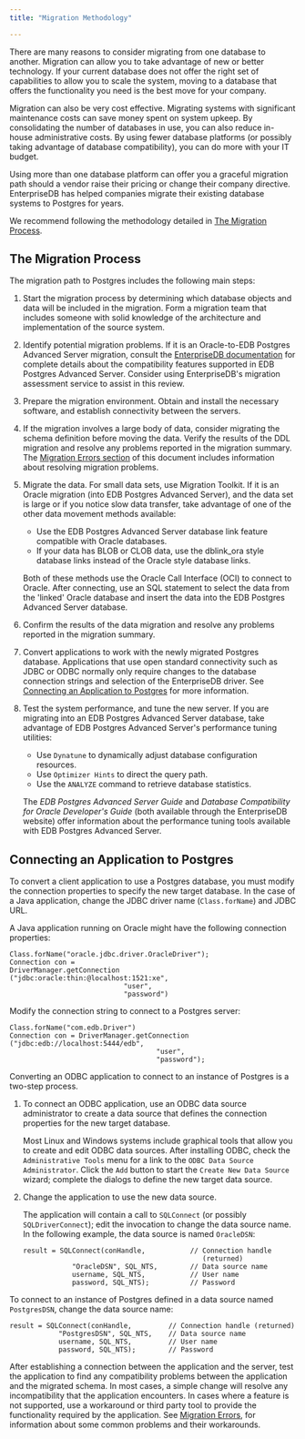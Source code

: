 ```yaml
---
title: "Migration Methodology"

---
```


<div id="migration_methodology" class="registered_link"></div>

There are many reasons to consider migrating from one database to another. Migration can allow you to take advantage of new or better technology. If your current database does not offer the right set of capabilities to allow you to scale the system, moving to a database that offers the functionality you need is the best move for your company.

Migration can also be very cost effective. Migrating systems with significant maintenance costs can save money spent on system upkeep. By consolidating the number of databases in use, you can also reduce in-house administrative costs. By using fewer database platforms (or possibly taking advantage of database compatibility), you can do more with your IT budget.

Using more than one database platform can offer you a graceful migration path should a vendor raise their pricing or change their company directive. EnterpriseDB has helped companies migrate their existing database systems to Postgres for years.

We recommend following the methodology detailed in [The Migration Process](#the-migration-process).

<div id="the_migration_process" class="registered_link"></div>

## The Migration Process

The migration path to Postgres includes the following main steps:

1.  Start the migration process by determining which database objects and data will be included in the migration. Form a migration team that includes someone with solid knowledge of the architecture and implementation of the source system.

2.  Identify potential migration problems. If it is an Oracle-to-EDB Postgres Advanced Server migration, consult the [EnterpriseDB documentation](/epas/latest/) for complete details about the compatibility features supported in EDB Postgres Advanced Server. Consider using EnterpriseDB's migration assessment service to assist in this review.

3.  Prepare the migration environment. Obtain and install the necessary software, and establish connectivity between the servers.

4.  If the migration involves a large body of data, consider migrating the schema definition before moving the data. Verify the results of the DDL migration and resolve any problems reported in the migration summary. The [Migration Errors section](09_mtk_errors/#mtk_errors) of this document includes information about resolving migration problems.

5.  Migrate the data. For small data sets, use Migration Toolkit. If it is an Oracle migration (into EDB Postgres Advanced Server), and the data set is large or if you notice slow data transfer, take advantage of one of the other data movement methods available:

    -   Use the EDB Postgres Advanced Server database link feature compatible with Oracle databases.
    -   If your data has BLOB or CLOB data, use the dblink_ora style database links instead of the Oracle style database links.

    Both of these methods use the Oracle Call Interface (OCI) to connect to Oracle. After connecting, use an SQL statement to select the data from the 'linked' Oracle database and insert the data into the EDB Postgres Advanced Server database.

6.  Confirm the results of the data migration and resolve any problems reported in the migration summary.

7.  Convert applications to work with the newly migrated Postgres database. Applications that use open standard connectivity such as JDBC or ODBC normally only require changes to the database connection strings and selection of the EnterpriseDB driver. See [Connecting an Application to Postgres](#connecting_application_postgres) for more information.

8.  Test the system performance, and tune the new server. If you are migrating into an EDB Postgres Advanced Server database, take advantage of EDB Postgres Advanced Server's performance tuning utilities:

    -   Use `Dynatune` to dynamically adjust database configuration resources.
    -   Use `Optimizer Hints` to direct the query path.
    -   Use the `ANALYZE` command to retrieve database statistics.

    The *EDB Postgres Advanced Server Guide* and *Database* *Compatibility* *for* *Oracle* *Developer's* *Guide* (both available through the EnterpriseDB website) offer information about the performance tuning tools available with EDB Postgres Advanced Server.

<div id="connecting_application_postgres" class="registered_link"></div>

## Connecting an Application to Postgres

To convert a client application to use a Postgres database, you must modify the connection properties to specify the new target database. In the case of a Java application, change the JDBC driver name (`Class.forName`) and JDBC URL.

A Java application running on Oracle might have the following connection properties:

```text
Class.forName("oracle.jdbc.driver.OracleDriver");
Connection con =
DriverManager.getConnection
("jdbc:oracle:thin:@localhost:1521:xe",
                            "user",
                            "password")
```

Modify the connection string to connect to a Postgres server:

```text
Class.forName("com.edb.Driver")
Connection con = DriverManager.getConnection
("jdbc:edb://localhost:5444/edb",
                                    "user",
                                    "password");
```

Converting an ODBC application to connect to an instance of Postgres is a two-step process.

1.  To connect an ODBC application, use an ODBC data source administrator to create a data source that defines the connection properties for the new target database.

    Most Linux and Windows systems include graphical tools that allow you to create and edit ODBC data sources. After installing ODBC, check the `Administrative Tools` menu for a link to the `ODBC Data Source Administrator`. Click the `Add` button to start the `Create New Data Source` wizard; complete the dialogs to define the new target data source.

2.  Change the application to use the new data source.

    The application will contain a call to `SQLConnect` (or possibly `SQLDriverConnect`); edit the invocation to change the data source name. In the following example, the data source is named `OracleDSN`:

    ```text
    result = SQLConnect(conHandle,           // Connection handle
                                                (returned)
                "OracleDSN", SQL_NTS,        // Data source name
                username, SQL_NTS,           // User name
                password, SQL_NTS);          // Password
    ```

To connect to an instance of Postgres defined in a data source named `PostgresDSN`, change the data source name:

```text
result = SQLConnect(conHandle,         // Connection handle (returned)
            "PostgresDSN", SQL_NTS,    // Data source name
            username, SQL_NTS,         // User name
            password, SQL_NTS);        // Password
```

After establishing a connection between the application and the server, test the application to find any compatibility problems between the application and the migrated schema. In most cases, a simple change will resolve any incompatibility that the application encounters. In cases where a feature is not supported, use a workaround or third party tool to provide the functionality required by the application. See [Migration Errors](09_mtk_errors/#mtk_errors), for information about some common problems and their workarounds.
